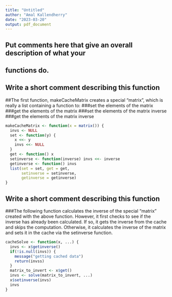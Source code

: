 ```yaml
---
title: "Untitled"
author: "Amal Kallendherry"
date: "2023-03-20"
output: pdf_document
---
```

## Put comments here that give an overall description of what your
## functions do. 

## Write a short comment describing this function
##The first function, makeCacheMatrix creates a special “matrix”, which is really a list containing a function to:
###set the elements of the matrix
###get the elements of the matrix
###set the elements of the matrix inverse
###get the elements of the matrix inverse

```r
makeCacheMatrix <- function(x = matrix()) {
  invs <- NULL
  set <- function(y) {
    x <<- y
    invs <<- NULL
  }
  get <- function() x
  setinverse <- function(inverse) invs <<- inverse
  getinverse <- function() invs
  list(set = set, get = get,
       setinverse = setinverse,
       getinverse = getinverse)
}
```


## Write a short comment describing this function
###The following function calculates the inverse of the special “matrix” created with the above function. However, it first checks to see if the inverse has already been calculated. If so, it gets the inverse from the cache and skips the computation. Otherwise, it calculates the inverse of the matrix and sets it in the cache via the setinverse function.

```r
cacheSolve <- function(x, ...) {
  invs <- x$getinverse()
  if(!is.null(invs)) {
    message("getting cached data")
    return(invss)
  }
  matrix_to_invert <- x$get()
  invs <- solve(matrix_to_invert, ...)
  x$setinverse(invs)
  invs
}
```

